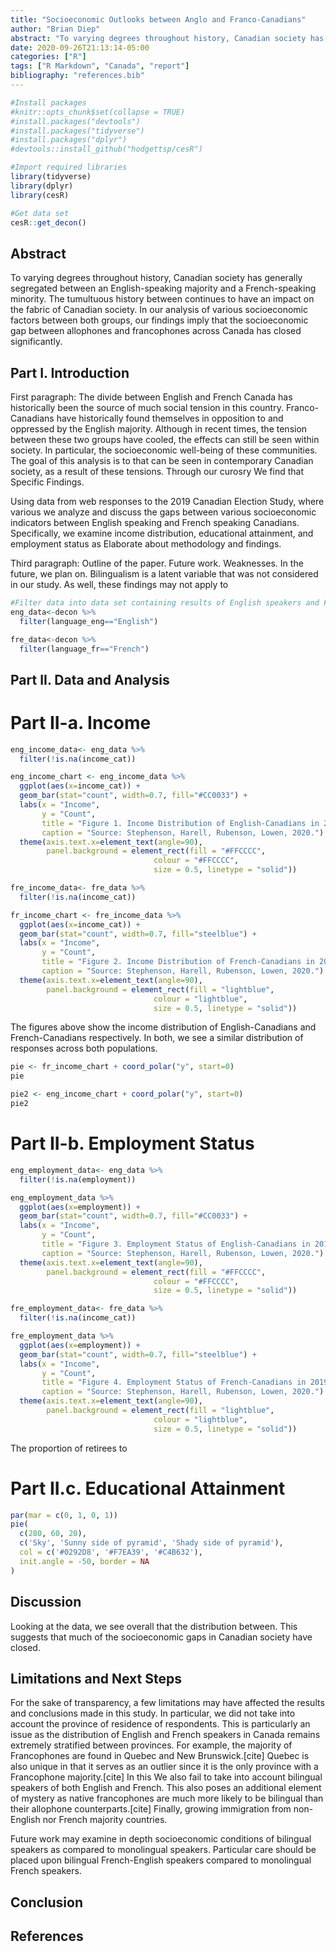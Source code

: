 ```yaml
---
title: "Socioeconomic Outlooks between Anglo and Franco-Canadians"
author: "Brian Diep"
abstract: "To varying degrees throughout history, Canadian society has generally segregated between an English-speaking majority and a French-speaking minority. The tumultuous history between continues to have an impact on the fabric of Canadian society. In our analysis of various socioeconomic factors between both groups, our findings imply that the socioeconomic gap between allophones and francophones across Canada has closed significantly."
date: 2020-09-26T21:13:14-05:00
categories: ["R"]
tags: ["R Markdown", "Canada", "report"]
bibliography: "references.bib"
---
```


```r

#Install packages
#knitr::opts_chunk$set(collapse = TRUE)
#install.packages("devtools")
#install.packages("tidyverse")
#install.packages("dplyr")
#devtools::install_github("hodgettsp/cesR")

#Import required libraries
library(tidyverse)
library(dplyr)
library(cesR)

#Get data set
cesR::get_decon()
```
## Abstract
To varying degrees throughout history, Canadian society has generally segregated between an English-speaking majority and a French-speaking minority. The tumultuous history between continues to have an impact on the fabric of Canadian society. In our analysis of various socioeconomic factors between both groups, our findings imply that the socioeconomic gap between allophones and francophones across Canada has closed significantly.

## Part I. Introduction

First paragraph: The divide between English and French Canada has historically been the source of much social tension in this country. Franco-Canadians have historically found themselves in opposition to and oppressed by the English majority. Although in recent times, the tension between these two groups have cooled, the effects can still be seen within society. In particular, the socioeconomic well-being of these communities. The goal of this analysis is to  that can be seen in contemporary Canadian society, as a result of these tensions. Through our curosry We find that Specific Findings.

Using data from web responses to the 2019 Canadian Election Study, where various  we analyze and discuss the gaps between various socioeconomic indicators between English speaking and French speaking Canadians. Specifically, we examine income distribution, educational attainment, and employment status as  Elaborate about methodology and findings.

Third paragraph: Outline of the paper. Future work. Weaknesses. In the future, we plan on. Bilingualism is a latent variable that was not considered in our study. As well, these findings may not apply to

```r

#Filter data into data set containing results of English speakers and French speakers
eng_data<-decon %>%
  filter(language_eng=="English")

fre_data<-decon %>%
  filter(language_fr=="French")
```

## Part II. Data and Analysis
# Part II-a. Income

```r

eng_income_data<- eng_data %>%
  filter(!is.na(income_cat))

eng_income_chart <- eng_income_data %>%
  ggplot(aes(x=income_cat)) +
  geom_bar(stat="count", width=0.7, fill="#CC0033") +
  labs(x = "Income",
       y = "Count",
       title = "Figure 1. Income Distribution of English-Canadians in 2019 CES",
       caption = "Source: Stephenson, Harell, Rubenson, Lowen, 2020.") +
  theme(axis.text.x=element_text(angle=90),
        panel.background = element_rect(fill = "#FFCCCC",
                                colour = "#FFCCCC",
                                size = 0.5, linetype = "solid"))
```

```r
fre_income_data<- fre_data %>%
  filter(!is.na(income_cat))

fr_income_chart <- fre_income_data %>%
  ggplot(aes(x=income_cat)) +
  geom_bar(stat="count", width=0.7, fill="steelblue") +
  labs(x = "Income",
       y = "Count",
       title = "Figure 2. Income Distribution of French-Canadians in 2019 CES",
       caption = "Source: Stephenson, Harell, Rubenson, Lowen, 2020.") +
  theme(axis.text.x=element_text(angle=90),
        panel.background = element_rect(fill = "lightblue",
                                colour = "lightblue",
                                size = 0.5, linetype = "solid"))

```

The figures above show the income distribution of English-Canadians and French-Canadians respectively. In both, we see a similar distribution of responses across both populations.

```r

pie <- fr_income_chart + coord_polar("y", start=0)
pie

pie2 <- eng_income_chart + coord_polar("y", start=0)
pie2

```

# Part II-b. Employment Status

```r

eng_employment_data<- eng_data %>%
  filter(!is.na(employment))

eng_employment_data %>%
  ggplot(aes(x=employment)) +
  geom_bar(stat="count", width=0.7, fill="#CC0033") +
  labs(x = "Income",
       y = "Count",
       title = "Figure 3. Employment Status of English-Canadians in 2019 CES",
       caption = "Source: Stephenson, Harell, Rubenson, Lowen, 2020.") +
  theme(axis.text.x=element_text(angle=90),
        panel.background = element_rect(fill = "#FFCCCC",
                                colour = "#FFCCCC",
                                size = 0.5, linetype = "solid"))
```

```r
fre_employment_data<- fre_data %>%
  filter(!is.na(income_cat))

fre_employment_data %>%
  ggplot(aes(x=employment)) +
  geom_bar(stat="count", width=0.7, fill="steelblue") +
  labs(x = "Income",
       y = "Count",
       title = "Figure 4. Employment Status of French-Canadians in 2019 CES",
       caption = "Source: Stephenson, Harell, Rubenson, Lowen, 2020.") +
  theme(axis.text.x=element_text(angle=90),
        panel.background = element_rect(fill = "lightblue",
                                colour = "lightblue",
                                size = 0.5, linetype = "solid"))

```

The proportion of retirees to 

# Part II.c. Educational Attainment
```r
par(mar = c(0, 1, 0, 1))
pie(
  c(280, 60, 20),
  c('Sky', 'Sunny side of pyramid', 'Shady side of pyramid'),
  col = c('#0292D8', '#F7EA39', '#C4B632'),
  init.angle = -50, border = NA
)
```

## Discussion

Looking at the data, we see overall that the distribution between. This suggests that much of the socioeconomic gaps in Canadian society have closed. 

## Limitations and Next Steps

For the sake of transparency, a few limitations may have affected the results and conclusions made in this study. In particular, we did not take into account the province of residence of respondents. This is particularly an issue as the distribution of English and French speakers in Canada remains extremely stratified between provinces. For example, the majority of Francophones are found in Quebec and New Brunswick.[cite] Quebec is also unique in that it serves as an outlier since it is the only province with a Francophone majority.[cite] In this We also fail to take into account bilingual speakers of both English and French. This also poses an additional element of mystery as native francophones are much more likely to be bilingual than their allophone counterparts.[cite]
Finally, growing immigration from non-English nor French majority countries.

Future work may examine in depth socioeconomic conditions of bilingual speakers as compared to monolingual speakers. Particular care should be placed upon bilingual French-English speakers compared to monolingual French speakers. 

## Conclusion


## References
